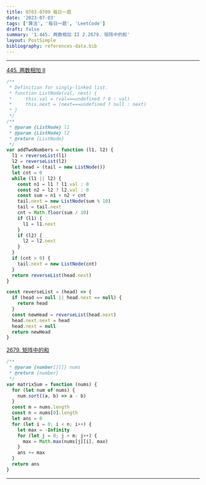 ```yaml
---
title: 0703-0709 每日一题
date: '2023-07-03'
tags: ['算法', '每日一题', 'LeetCode']
draft: false
summary: '1.445. 两数相加 II 2.2679. 矩阵中的和'
layout: PostSimple
bibliography: references-data.bib
---
```


---

[445. 两数相加 II](https://leetcode.cn/problems/add-two-numbers-ii/)

```js
/**
 * Definition for singly-linked list.
 * function ListNode(val, next) {
 *     this.val = (val===undefined ? 0 : val)
 *     this.next = (next===undefined ? null : next)
 * }
 */
/**
 * @param {ListNode} l1
 * @param {ListNode} l2
 * @return {ListNode}
 */
var addTwoNumbers = function (l1, l2) {
  l1 = reverseList(l1)
  l2 = reverseList(l2)
  let head = (tail = new ListNode())
  let cnt = 0
  while (l1 || l2) {
    const n1 = l1 ? l1.val : 0
    const n2 = l2 ? l2.val : 0
    const sum = n1 + n2 + cnt
    tail.next = new ListNode(sum % 10)
    tail = tail.next
    cnt = Math.floor(sum / 10)
    if (l1) {
      l1 = l1.next
    }
    if (l2) {
      l2 = l2.next
    }
  }
  if (cnt > 0) {
    tail.next = new ListNode(cnt)
  }
  return reverseList(head.next)
}

const reverseList = (head) => {
  if (head == null || head.next == null) {
    return head
  }
  const newHead = reverseList(head.next)
  head.next.next = head
  head.next = null
  return newHead
}
```

[2679. 矩阵中的和](https://leetcode.cn/problems/sum-in-a-matrix/)

```js
/**
 * @param {number[][]} nums
 * @return {number}
 */
var matrixSum = function (nums) {
  for (let num of nums) {
    num.sort((a, b) => a - b)
  }
  const m = nums.length
  const n = nums[0].length
  let ans = 0
  for (let i = 0; i < n; i++) {
    let max = -Infinity
    for (let j = 0; j < m; j++) {
      max = Math.max(nums[j][i], max)
    }
    ans += max
  }
  return ans
}
```

---
